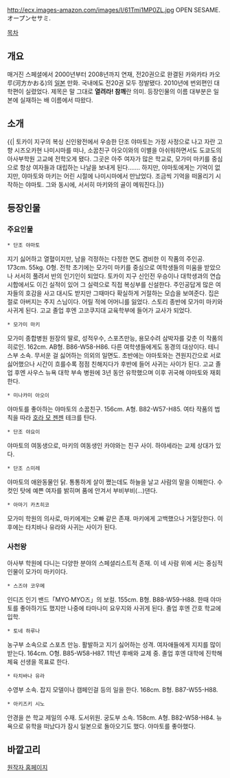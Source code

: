 http://ecx.images-amazon.com/images/I/61Tmi1MP0ZL.jpg
OPEN SESAME. オープンセサミ.

[[목차]]
== 개요 == 
매거진 스페셜에서 2000년부터 2008년까지 연재, 전20권으로 완결된 카와카타 카오루(河方かおる)의 [[일본]] 만화. 국내에도 전20권 모두 정발됐다. 2010년에 번외편인 대학편이 실렸었다. 제목은 말 그대로 '''열려라! 참깨'''란 의미. 
등장인물의 이름 대부분은 일본에 실재하는 배 이름에서 따왔다.

== 소개 == 
{{|
토카이 지구의 복싱 신인왕전에서 우승한 단조 야마토는 가정 사정으로 나고 자란 고향 시즈오카현 나미시마를 떠나, 소꿉친구 아오이와의 이별을 아쉬워하면서도 도쿄도의 아사부학원 고교에 전학오게 됐다. 그곳은 아주 여자가 많은 학교로, 모가미 마키를 중심으로 항상 여자들과 대립하는 나날을 보내게 된다……. 하지만, 야마토에게는 기억이 없지만, 야마토와 마키는 어린 시절에 나미시마에서 만났었다. 조금씩 기억을 떠올리기 시작하는 야마토. 그와 동시에, 서서히 마키와의 골이 메워진다.|}}

== 등장인물 == 
=== 주요인물 ===
 * 단조 야마토
지기 싫어하고 열혈이지만, 남을 걱정하는 다정한 면도 겸비한 이 작품의 주인공. 173cm. 55kg. O형.
전학 초기에는 모가미 마키를 중심으로 여학생들의 미움을 받았으나 서서히 풀려서 반의 인기인이 되었다.
토카이 지구 신인전 우승이나 대학생과의 연습시합에서도 이긴 실적이 있어 그 실력으로 직접 복싱부를 신설한다.
주인공답게 많은 여자들의 호감을 사고 대시도 받지만 그때마다 확실하게 거절하는 모습을 보여준다.
집은 절로 아버지는 주지 스님이다. 어릴 적에 어머니를 잃었다. 스토리 종반에 모가미 마키와 사귀게 된다.
고교 졸업 후엔 고코쿠지대 교육학부에 들어가 교사가 되었다. 

 * 모가미 마키
모가미 종합병원 원장의 딸로, 성적우수, 스포츠만능, 용모수려 삼박자를 갖춘 이 작품의 히로인. 162cm. AB형. B86-W58-H86.
다른 여학생들에게도 동경의 대상이다. 테니스부 소속. 무서운 걸 싫어하는 의외의 일면도.
초반에는 야마토와는 견원지간으로 서로 싫어했으나 시간이 흐를수록 점점 친해지다가 후반에 들어 사귀는 사이가 된다.
고교 졸업 후엔 사우스 뉴욕 대학 부속 병원에 3년 동안 유학했으며 이후 귀국해 야마토와 재회한다.

 * 미나카미 아오이
야마토를 좋아하는 야마토의 소꿉친구. 156cm. A형. B82-W57-H85. 여타 작품의 법칙을 따라 [[호라 모 젠젠]] 테크를 탄다.

 * 단조 야요이
야마토의 여동생으로, 마키의 여동생인 카야와는 친구 사이. 하야세라는 교제 상대가 있다.

 * 단조 스미레 
야마토의 애완동물인 닭. 통통하게 살이 쪘는데도 하늘을 날고 사람의 말을 이해한다. 
수컷인 탓에 예쁜 여자를 밝히며 품에 안겨서 부비부비(...)댄다.

 * 아마기 카츠히코
모가미 학원의 의사로, 마키에게는 오빠 같은 존재. 마키에게 고백했으나 거절당한다.
이후에는 타치바나 유라와 사귀는 사이가 된다.

=== 사천왕 ===
아사부 학원에 다니는 다양한 분야의 스페셜리스트적 존재. 이 네 사람 위에 서는 중심적 인물이 모가미 마키이다.

 * 스즈야 코우메
인디즈 인기 밴드「MYO·MYO즈」의 보컬. 155cm. B형. B88-W59-H88. 
한때 야마토를 좋아하기도 했지만 나중에 타마나미 요우지와 사귀게 된다. 졸업 후엔 간호 학교에 입학.

 * 토네 하루나
농구부 소속으로 스포츠 만능. 활발하고 지기 싫어하는 성격. 여자애들에게 지지를 많이 받는다. 
164cm. O형. B85-W58-H87. 1학년 후배와 교제 중. 졸업 후엔 대학에 진학해 체육 선생을 목표로 한다.

 * 타치바나 유라
수영부 소속. 잡지 모델이나 캠페인걸 등의 일을 한다. 168cm. B형. B87-W55-H88.

 * 아키즈키 시노
안경을 쓴 학교 제일의 수재. 도서위원. 궁도부 소속. 158cm. A형. B82-W58-H84.
뉴욕으로 유학을 떠났다가 잠시 일본으로 돌아오기도 했다. 야마토를 좋아했다.

== 바깥고리 ==
[http://www.kawakata.com/ 원작자 홈페이지]
